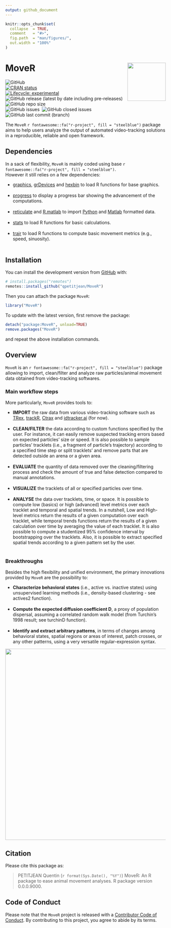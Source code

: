 ```yaml
---
output: github_document
---
```


<!-- README.md is generated from README.Rmd. Please edit that file -->


```r
knitr::opts_chunk$set(
  collapse  = TRUE,
  comment   = "#>",
  fig.path  = "man/figures/",
  out.width = "100%"
)
```



MoveR <img src="man/figures/hexsticker.png" height="120" align="right"/>
=========================================================

<!-- badges: start -->
<img alt="GitHub" src="https://img.shields.io/github/license/qpetitjean/MoveR"><br />
[![CRAN status](https://www.r-pkg.org/badges/version/MoveR)](https://CRAN.R-project.org/package=MoveR)<br />
[![Lifecycle: experimental](https://img.shields.io/badge/lifecycle-experimental-orange.svg)](https://lifecycle.r-lib.org/articles/stages.html#experimental)<br />
<img alt="GitHub release (latest by date including pre-releases)" src="https://img.shields.io/github/v/release/qpetitjean/MoveR?include_prereleases">
<img alt="GitHub repo size" src="https://img.shields.io/github/repo-size/qpetitjean/MoveR"><br />
<img alt="GitHub issues" src="https://img.shields.io/github/issues-raw/qpetitjean/MoveR">&nbsp;
<img alt="GitHub closed issues" src="https://img.shields.io/github/issues-closed-raw/qpetitjean/MoveR"><br />
<img alt="GitHub last commit (branch)" src="https://img.shields.io/github/last-commit/qpetitjean/MoveR/Main">
<!-- badges: end -->

The `MoveR` `r fontawesome::fa("r-project", fill = "steelblue")` package aims to help users analyze the output of automated video-tracking solutions in a reproducible, reliable and open framework.

## Dependencies

In a sack of flexibility, `MoveR` is mainly coded using base `r fontawesome::fa("r-project", fill = "steelblue")`.<br />
However it still relies on a few dependencies:<br />

<ul>
<li><a href="https://www.rdocumentation.org/packages/graphics/">graphics</a>, <a href="https://www.rdocumentation.org/packages/grDevices">grDevices</a> and <a href="https://www.rdocumentation.org/packages/hexbin">hexbin</a> to load R functions for base graphics.</li><br />
<li><a href="https://github.com/r-lib/progress">progress</a> to display a progress bar showing the advancement of the computations.</li><br />
<li><a href="https://www.rdocumentation.org/packages/reticulate">reticulate</a> and <a href="https://www.rdocumentation.org/packages/R.matlab">R.matlab</a> to import <a href="https://https://www.python.org/">Python</a> and <a href="https://mathworks.com/products/matlab.html">Matlab</a> formatted data.</li><br />
<li><a href="https://www.rdocumentation.org/packages/stats">stats</a> to load R functions for basic calculations.</li><br />
<li><a href="https://www.rdocumentation.org/packages/trajr">trajr</a> to load R functions to compute basic movement metrics (e.g., speed, sinuosity).</li><br />
</ul>

## Installation

You can install the development version from [GitHub](https://github.com/) with:

```r
# install.packages("remotes")
remotes::install_github("qpetitjean/MoveR")
```

Then you can attach the package `MoveR`:

```r
library("MoveR")
```
To update with the latest version, first remove the package:

```r
detach("package:MoveR", unload=TRUE)
remove.packages("MoveR")
```
and repeat the above installation commands.

## Overview

`MoveR` is an `r fontawesome::fa("r-project", fill = "steelblue")` package allowing to import, clean/filter and analyze raw particles/animal movement data obtained from video-tracking softwares.<br />

### Main workflow steps

More particularly, `MoveR` provides tools to:<br />

<ul>
<li><strong>IMPORT</strong> the raw data from various video-tracking software such as <a href="https://trex.run">TRex</a>, <a href="https://swarm-lab.github.io/trackR">trackR</a>, <a href="https://ctrax.sourceforge.net/">Ctrax</a> and <a href="https://idtrackerai.readthedocs.io/en/latest/">idtracker.ai</a> (for now).</li><br />
<li><strong>CLEAN/FILTER</strong> the data according to custom functions specified by the user. For instance, it can easily remove suspected tracking errors based on expected particles' size or speed. It is also possible to sample particles' tracklets (i.e., a fragment of particle's trajectory) according to a specified time step or split tracklets' and remove parts that are detected outside an arena or a given area.</li><br />
<li><strong>EVALUATE</strong> the quantity of data removed over the cleaning/filtering process and check the amount of true and false detection compared to manual annotations.</li><br />
<li><strong>VISUALIZE</strong> the tracklets of all or specified particles over time.</li><br />
<li><strong>ANALYSE</strong> the data over tracklets, time, or space. It is possible to compute low (basics) or high (advanced) level metrics over each tracklet and temporal and spatial trends. In a nutshell, Low and High-level metrics return the results of a given computation over each tracklet, while temporal trends functions return the results of a given calculation over time by averaging the value of each tracklet. It is also possible to compute a studentized 95% confidence interval by bootstrapping over the tracklets. Also, it is possible to extract specified spatial trends according to a given pattern set by the user.</li><br />
</ul>
### Breakthroughs

Besides the high flexibility and unified environment, the primary innovations provided by `MoveR` are the possibility to:<br />

<ul>
<li><strong>Characterize behavioral states</strong> (i.e., active vs. inactive states) using unsupervised learning methods (i.e., density-based clustering - see actives2 function).</li><br />
<li><strong>Compute the expected diffusion coefficient D</strong>, a proxy of population dispersal, assuming a correlated random walk model (from Turchin's 1998 result; see turchinD function).</li><br />
<li><strong>Identify and extract arbitrary patterns</strong>, in terms of changes among behavioral states, spatial regions or areas of interest, patch crosses, or any other patterns, using a very versatile regular-expression syntax.</li> 
</ul>
<img src="man/figures/WorkFlowMoveR.png" height="600" text-align="center"/>

## Citation

Please cite this package as: 

> PETITJEAN Quentin (`r format(Sys.Date(), "%Y")`) MoveR: An R 
package to ease animal movement analyses. R package version 0.0.0.9000.


## Code of Conduct

Please note that the `MoveR` project is released with a 
[Contributor Code of Conduct](https://contributor-covenant.org/version/2/0/CODE_OF_CONDUCT.html). 
By contributing to this project, you agree to abide by its terms.
